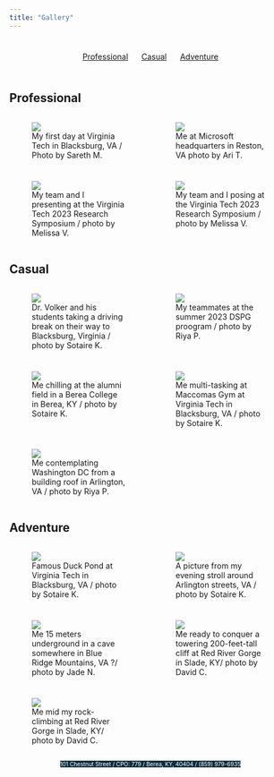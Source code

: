 ```yaml
---
title: "Gallery"
---
```


<style>
#topbar {
  display: flex;
  justify-content: space-around;
  align-items: center;
  background-color: none;
  padding: 10px;
}
#topbar a {
  margin: 0 10px;
}
</style>

<div id="topbar">
  <a href="#Professional">Professional</a>
  <a href="#Casual">Casual</a>
  <a href="#Adventure">Adventure</a>
</div>

<style>
.gallery {
  display: grid;
  grid-template-columns: repeat(2, 1fr);
  grid-gap: 10px;
}

.gallery img {
  <!-- width: 350px; -->
  <!-- height: 300px; -->
}
</style>

<style>
body {
  background-image: url("images/blackblue.png");
  background-size: 10% 100%;
  background-repeat: no-repeat;
  background-position: left top;
}
.address-line {
  display: flex;
  justify-content: center;
}
</style>

## Professional <a name="Professional"></a>

<div class="gallery">
  <figure>
    <img src="images/professional4.jpg">
    <figcaption>My first day at Virginia Tech in Blacksburg, VA / Photo by Sareth M.</figcaption>
  </figure>
  <figure>
    <img src="images/professional3.jpg">
    <figcaption>Me at Microsoft headquarters in  Reston, VA  photo by Ari T.</figcaption>
  </figure>
  <figure>
    <img src="images/Symp1.jpg">
    <figcaption>My team and I presenting at the Virginia Tech 2023 Research Symposium / photo by Melissa V.</figcaption>
  </figure>
  <figure>
    <img src="images/Symp5.jpg">
    <figcaption>My team and I posing at the Virginia Tech 2023 Research Symposium / photo by Melissa V.</figcaption>
  </figure>
  
</div>


## Casual <a name="Casual"></a>

<div class="gallery">
  <figure>
    <img src="images/casual2.jpg">
    <figcaption>Dr. Volker and his students taking a driving break on their way to Blacksburg, Virginia / photo by Sotaire K.</figcaption>
  </figure>
  <figure>
    <img src="images/casual5.jpg">
    <figcaption>My teammates at the summer 2023 DSPG proogram / photo by Riya P.</figcaption>
  </figure>
  <figure>
    <img src="images/casual3jpg.jpg">
    <figcaption>Me chilling at the alumni field in a Berea College in Berea, KY / photo by Sotaire K.</figcaption>
  </figure>
  <figure>
    <img src="images/casual6.jpg">
    <figcaption>Me multi-tasking at Maccomas Gym at Virginia Tech in Blacksburg, VA / photo by Sotaire K.</figcaption>
  </figure>
  <figure>
    <img src="images/casual7.jpg">
    <figcaption>Me contemplating Washington DC from a building roof in Arlington, VA / photo by Riya P.</figcaption>
  </figure>
</div>


## Adventure <a name="Adventure"></a>

<div class="gallery">
  <figure>
    <img src="images/adventure1.jpg">
    <figcaption>Famous Duck Pond at Virginia Tech in Blacksburg, VA / photo by Sotaire K. </figcaption>
  </figure>
  <figure>
    <img src="images/adventure3.jpg">
    <figcaption> A picture from my evening stroll around Arlington streets, VA / photo by Sotaire K. </figcaption>
  </figure>
   <figure>
    <img src="images/adventure5.jpg">
    <figcaption> Me 15 meters underground in a cave somewhere in Blue Ridge Mountains, VA ?/ photo by Jade N. </figcaption>
  </figure>
   <figure>
    <img src="images/adv.png">
    <figcaption> Me ready to conquer a towering 200-feet-tall cliff at Red River Gorge in Slade, KY/ photo by David C. </figcaption>
  </figure>
  <figure>
    <img src="images/Rock.jpeg">
    <figcaption> Me mid my rock-climbing at Red River Gorge in Slade, KY/ photo by David C. </figcaption>
  </figure>
 
</div>
<div class="address-line">
  <span style="background-color: #0F2E3D; color: white; font-size: 10px;">101 Chestnut Street  / CPO: 779 / </span>
  <span style="background-color: #0F2E3D; color: white; font-size: 10px;">Berea, KY, 40404 / </span>
  [<span style="background-color: #0F2E3D; color: white; font-size: 10px;">(859) 979-6935</span>](tel:+18599796935)
</div>
